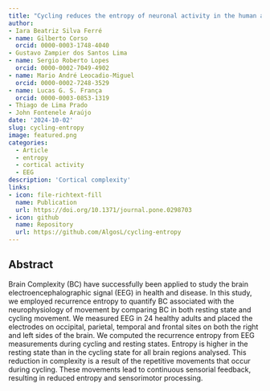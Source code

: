 ```yaml
---
title: "Cycling reduces the entropy of neuronal activity in the human adult cortex"
author: 
- Iara Beatriz Silva Ferré
- name: Gilberto Corso
  orcid: 0000-0003-1748-4040
- Gustavo Zampier dos Santos Lima
- name: Sergio Roberto Lopes
  orcid: 0000-0002-7049-4902
- name: Mario André Leocadio-Miguel
  orcid: 0000-0002-7248-3529
- name: Lucas G. S. França
  orcid: 0000-0003-0853-1319
- Thiago de Lima Prado
- John Fontenele Araújo
date: '2024-10-02'
slug: cycling-entropy
image: featured.png
categories:
  - Article
  - entropy 
  - cortical activity
  - EEG
description: 'Cortical complexity'
links:
- icon: file-richtext-fill
  name: Publication
  url: https://doi.org/10.1371/journal.pone.0298703
- icon: github
  name: Repository
  url: https://github.com/AlgosL/cycling-entropy
---
```


## Abstract

Brain Complexity (BC) have successfully been applied to study the brain electroencephalographic signal (EEG) in health and disease. In this study, we employed recurrence entropy to quantify BC associated with the neurophysiology of movement by comparing BC in both resting state and cycling movement. We measured EEG in 24 healthy adults and placed the electrodes on occipital, parietal, temporal and frontal sites on both the right and left sides of the brain. We computed the recurrence entropy from EEG measurements during cycling and resting states. Entropy is higher in the resting state than in the cycling state for all brain regions analysed. This reduction in complexity is a result of the repetitive movements that occur during cycling. These movements lead to continuous sensorial feedback, resulting in reduced entropy and sensorimotor processing.

